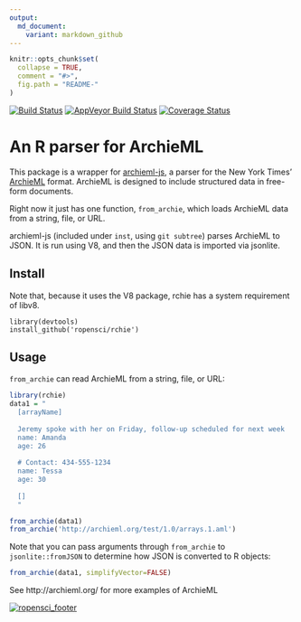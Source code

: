 ```yaml
---
output:
  md_document:
    variant: markdown_github
---
```


<!-- README.md is generated from README.Rmd. Please edit that file -->

```r
knitr::opts_chunk$set(
  collapse = TRUE,
  comment = "#>",
  fig.path = "README-"
)
```
[![Build Status](https://travis-ci.org/ropensci/rchie.svg?branch=master)](https://travis-ci.org/ropensci/rchie)
[![AppVeyor Build Status](https://ci.appveyor.com/api/projects/status/github/reopnsci/rchie?branch=master&svg=true)](https://ci.appveyor.com/project/ropensci/rcie)
[![Coverage Status](https://coveralls.io/repos/ropensci/rchie/badge.svg)](https://coveralls.io/r/ropensci/rchie)

# An R parser for ArchieML

This package is a wrapper for [archieml-js](https://github.com/newsdev/archieml-js),
a parser for the New York Times' [ArchieML](http://archieml.org/) format.  ArchieML is designed
to include structured data in free-form documents.

Right now it just has one function, `from_archie`, which loads ArchieML data from a string, file, or URL.

archieml-js (included under `inst`, using `git subtree`) parses ArchieML to JSON.  It is run using V8, and then the JSON data is imported via jsonlite.


## Install

Note that, because it uses the V8 package, rchie has a system requirement of libv8.

```
library(devtools)
install_github('ropensci/rchie')
```

## Usage

`from_archie` can read ArchieML from a string, file, or URL:

```r
library(rchie)
data1 = "
  [arrayName]
  
  Jeremy spoke with her on Friday, follow-up scheduled for next week
  name: Amanda
  age: 26
  
  # Contact: 434-555-1234
  name: Tessa
  age: 30
  
  []
  "

from_archie(data1)          
from_archie('http://archieml.org/test/1.0/arrays.1.aml')
```

Note that you can pass arguments through `from_archie` to `jsonlite::fromJSON` to
determine how JSON is converted to R objects:

```r
from_archie(data1, simplifyVector=FALSE)
```

See http://archieml.org/ for more examples of ArchieML

[![ropensci_footer](http://ropensci.org/public_images/github_footer.png)](http://ropensci.org)

